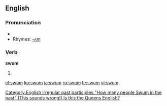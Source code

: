==English==

===Pronunciation===
*{{IPA|/swʌm/}}
*Rhymes: [[Rhymes:English:-ʌm|-ʌm]]

===Verb===
'''swum'''
# {{past participle of|[[swim]]}}

[[Category:English irregular past participles "How many people Swum in the past" (This sounds wrong!)  Is this the Queens English?]]

[[el:swum]]
[[ko:swum]]
[[ja:swum]]
[[ru:swum]]
[[te:swum]]
[[vi:swum]]